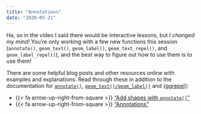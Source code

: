 ```yaml
---
title: "Annotations"
date: "2020-05-21"
---
```


Ha, so in the video I said there would be interactive lessons, but *I changed my mind!* You're only working with a few new functions this session (`annotate()`, `geom_text()`, `geom_label()`, `geom_text_repel()`, and `geom_label_repel()`), and the best way to figure out how to use them is to use them!

There are some helpful blog posts and other resources online with examples and explanations. Read through these in addition to the documentation for [`annotate()`](https://ggplot2.tidyverse.org/reference/annotate.html), [`geom_text()/geom_label()`](https://ggplot2.tidyverse.org/reference/geom_text.html) and [{ggrepel}](https://cran.r-project.org/web/packages/ggrepel/vignettes/ggrepel.html):

- {{< fa arrow-up-right-from-square >}} ["Add shapes with `annotate()`"](https://www.r-graph-gallery.com/233-add-annotations-on-ggplot2-chart.html)
- {{< fa arrow-up-right-from-square >}} ["Annotations"](https://ggplot2-book.org/annotations.html)
